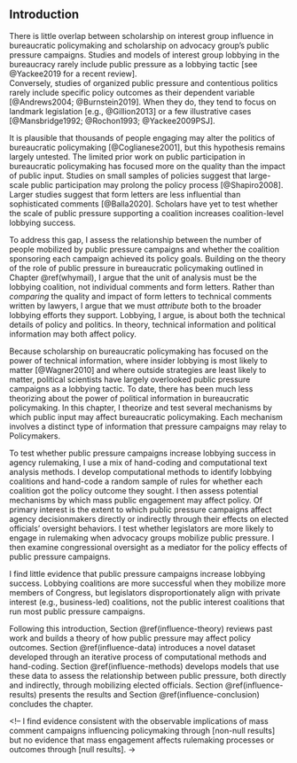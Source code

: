 ## Introduction

There is little overlap between scholarship on interest group influence in bureaucratic policymaking and scholarship on advocacy group's public pressure campaigns. Studies and models of interest group lobbying in the bureaucracy rarely include public pressure as a lobbying tactic [see @Yackee2019 for a recent review].  
Conversely, studies of organized public pressure and contentious politics rarely include specific policy outcomes as their dependent variable [@Andrews2004; @Burnstein2019]. When they do, they tend to focus on landmark legislation [e.g., @Gillion2013] or a few illustrative cases [@Mansbridge1992; @Rochon1993; @Yackee2009PSJ].

It is plausible that thousands of people engaging
may alter the politics of bureaucratic policymaking [@Coglianese2001], but this hypothesis
remains largely untested. The limited prior work on public participation in bureaucratic policymaking has focused more on the quality than the impact of public input. Studies on small samples of policies suggest that large-scale public participation may prolong the policy process [@Shapiro2008]. Larger studies suggest that form letters are less influential than sophisticated comments [@Balla2020]. Scholars have yet to test whether the scale of public pressure supporting a coalition increases coalition-level lobbying success.

<!--To address this gap, -->
To address this gap, <!--I assess the relationship between the number of
public comments and the amount of change between draft and final policy
texts. Next, -->
I assess the relationship between the number of people
mobilized by public pressure campaigns and whether the coalition sponsoring each campaign achieved its policy
goals. Building on the theory of the role of public pressure in bureaucratic policymaking outlined in Chapter \@ref(whymail), I argue that the unit of analysis must be the lobbying coalition, not individual comments and form letters. Rather than *comparing* the quality and impact of form letters to technical comments written by lawyers, I argue that we must *attribute* both to the broader lobbying efforts they support. Lobbying, I argue, is about both the technical details of policy and politics. In theory, technical information and political information may both affect policy. 

Because scholarship on bureaucratic policymaking has focused on the
power of technical information, where insider lobbying is most likely to
matter [@Wagner2010] and where outside strategies are least likely to matter,
political scientists have largely overlooked public pressure campaigns as a lobbying
tactic. To date, there has been much less theorizing about the power of political information in bureaucratic policymaking.
In this chapter, I theorize and test several mechanisms by which public
input may affect bureaucratic policymaking. Each mechanism involves a
distinct type of information that pressure campaigns may relay to
Policymakers. 

<!--
> TODO Review theory section.


<!-- Why Public Pressure May NOT Affect Agency Decisions

Responding to public pressure campaigns, agency officials often reject the notion that public pressure should inform their decisions.

<!-- Why Public Pressure May Affect Agency Decisions
-->

To test whether public pressure campaigns increase lobbying success in agency rulemaking, I use a mix of hand-coding and computational text analysis methods. I develop computational methods to identify lobbying coalitions and hand-code a random sample of rules for whether each coalition got the policy outcome they sought. I then assess potential mechanisms by which mass public engagement may affect policy. 
Of primary interest is the extent to which public pressure campaigns affect agency decisionmakers directly or indirectly through their effects on elected officials' oversight behaviors. 
<!--TODO Ellie: sentences into full paragraphs-->
I test whether legislators are more likely to engage in rulemaking when advocacy groups mobilize public pressure. I then examine congressional oversight as a mediator for the policy effects of public pressure campaigns. 

I find little evidence that public pressure campaigns increase lobbying success. Lobbying coalitions are more successful when they mobilize more members of Congress, but legislators disproportionately align with private interest (e.g., business-led) coalitions, not the public interest coalitions that run most public pressure campaigns. 

Following this introduction, Section \@ref(influence-theory) reviews past work and builds a theory of how public pressure may affect policy outcomes. Section \@ref(influence-data) introduces a novel dataset developed through an iterative process of computational methods and hand-coding. Section \@ref(influence-methods) develops models that use these data to assess the relationship between public pressure, both directly and indirectly, through mobilizing elected officials. Section \@ref(influence-results) presents the results and Section \@ref(influence-conclusion) concludes the chapter. 





<!--
I find evidence consistent with the observable implications of mass
comment campaigns influencing policymaking through [non-null results]
but no evidence that mass engagement affects rulemaking processes or
outcomes through [null results].
->
